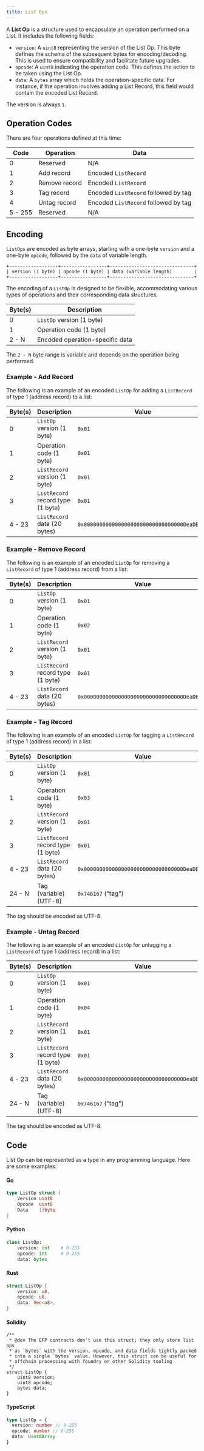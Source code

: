 ```yaml
---
title: List Ops
---
```


A **List Op** is a structure used to encapsulate an operation performed on a List. It includes the following fields:

- `version`: A `uint8` representing the version of the List Op. This byte defines the schema of the subsequent bytes for encoding/decoding. This is used to ensure compatibility and facilitate future upgrades.
- `opcode`: A `uint8` indicating the operation code. This defines the action to be taken using the List Op.
- `data`: A `bytes` array which holds the operation-specific data. For instance, if the operation involves adding a List Record, this field would contain the encoded List Record.

The version is always `1`.

## Operation Codes

There are four operations defined at this time:

| Code    | Operation     | Data                                 |
| ------- | ------------- | ------------------------------------ |
| 0       | Reserved      | N/A                                  |
| 1       | Add record    | Encoded `ListRecord`                 |
| 2       | Remove record | Encoded `ListRecord`                 |
| 3       | Tag record    | Encoded `ListRecord` followed by tag |
| 4       | Untag record  | Encoded `ListRecord` followed by tag |
| 5 - 255 | Reserved      | N/A                                  |

## Encoding

`ListOps` are encoded as byte arrays, starting with a one-byte `version` and a one-byte `opcode`, followed by the `data` of variable length.

```
+------------------+-----------------+-------------------------------+
| version (1 byte) | opcode (1 byte) | data (variable length)        |
+------------------+-----------------+-------------------------------+
```

The encoding of a `ListOp` is designed to be flexible, accommodating various types of operations and their corresponding data structures.

| Byte(s) | Description                     |
| ------- | ------------------------------- |
| 0       | `ListOp` version (1 byte)       |
| 1       | Operation code (1 byte)         |
| 2 - N   | Encoded operation-specific data |

The `2 - N` byte range is variable and depends on the operation being performed.

### Example - Add Record

The following is an example of an encoded `ListOp` for adding a `ListRecord` of type 1 (address record) to a list:

| Byte(s) | Description                       | Value                                        |
| ------- | --------------------------------- | -------------------------------------------- |
| 0       | `ListOp` version (1 byte)         | `0x01`                                       |
| 1       | Operation code (1 byte)           | `0x01`                                       |
| 2       | `ListRecord` version (1 byte)     | `0x01`                                       |
| 3       | `ListRecord` record type (1 byte) | `0x01`                                       |
| 4 - 23  | `ListRecord` data (20 bytes)      | `0x00000000000000000000000000000000DeaDBeef` |

### Example - Remove Record

The following is an example of an encoded `ListOp` for removing a `ListRecord` of type 1 (address record) from a list:

| Byte(s) | Description                       | Value                                        |
| ------- | --------------------------------- | -------------------------------------------- |
| 0       | `ListOp` version (1 byte)         | `0x01`                                       |
| 1       | Operation code (1 byte)           | `0x02`                                       |
| 2       | `ListRecord` version (1 byte)     | `0x01`                                       |
| 3       | `ListRecord` record type (1 byte) | `0x01`                                       |
| 4 - 23  | `ListRecord` data (20 bytes)      | `0x00000000000000000000000000000000DeaDBeef` |

### Example - Tag Record

The following is an example of an encoded `ListOp` for tagging a `ListRecord` of type 1 (address record) in a list:

| Byte(s) | Description                       | Value                                        |
| ------- | --------------------------------- | -------------------------------------------- |
| 0       | `ListOp` version (1 byte)         | `0x01`                                       |
| 1       | Operation code (1 byte)           | `0x03`                                       |
| 2       | `ListRecord` version (1 byte)     | `0x01`                                       |
| 3       | `ListRecord` record type (1 byte) | `0x01`                                       |
| 4 - 23  | `ListRecord` data (20 bytes)      | `0x00000000000000000000000000000000DeaDBeef` |
| 24 - N  | Tag (variable) (UTF-8)            | `0x746167` ("tag")                           |

The tag should be encoded as UTF-8.

### Example - Untag Record

The following is an example of an encoded `ListOp` for untagging a `ListRecord` of type 1 (address record) in a list:

| Byte(s) | Description                       | Value                                        |
| ------- | --------------------------------- | -------------------------------------------- |
| 0       | `ListOp` version (1 byte)         | `0x01`                                       |
| 1       | Operation code (1 byte)           | `0x04`                                       |
| 2       | `ListRecord` version (1 byte)     | `0x01`                                       |
| 3       | `ListRecord` record type (1 byte) | `0x01`                                       |
| 4 - 23  | `ListRecord` data (20 bytes)      | `0x00000000000000000000000000000000DeaDBeef` |
| 24 - N  | Tag (variable) (UTF-8)            | `0x746167` ("tag")                           |

The tag should be encoded as UTF-8.

## Code

List Op can be represented as a type in any programming language. Here are some examples:

#### Go

```go
type ListOp struct {
    Version uint8
    Opcode  uint8
    Data    []byte
}
```

#### Python

```python
class ListOp:
    version: int    # 0-255
    opcode: int     # 0-255
    data: bytes
```

#### Rust

```rust
struct ListOp {
    version: u8,
    opcode: u8,
    data: Vec<u8>,
}
```

#### Solidity

```solidity
/**
 * @dev The EFP contracts don't use this struct; they only store list ops
 * as `bytes` with the version, opcode, and data fields tightly packed
 * into a single `bytes` value. However, this struct can be useful for
 * offchain processing with foundry or other Solidity tooling
 */
struct ListOp {
    uint8 version;
    uint8 opcode;
    bytes data;
}
```

#### TypeScript

```typescript
type ListOp = {
  version: number // 0-255
  opcode: number // 0-255
  data: Uint8Array
}
```
